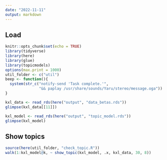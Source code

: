 ```yaml
---
date: "2022-11-11"
output: markdown
---
```


## Load

```r
knitr::opts_chunk$set(echo = TRUE)
library(tidyverse)
library(here)
library(glue)
library(topicmodels)
options(max.print = 1000)
util_folder <- c("util")
beep <- function(){
  system(str_c("notify-send 'Task complete.'",
               "&& paplay /usr/share/sounds/Yaru/stereo/message.oga"))
}
```

```r
kxl_data <- read_rds(here("output", "data_betas.rds"))
glimpse(kxl_data[[11]])
```

```r
kxl_model <- read_rds(here("output", "topic_model.rds"))
glimpse(kxl_model)
```

## Show topics

```r
source(here(util_folder, "check_topic.R"))
walk(1:kxl_model@k, ~ show_topic(kxl_model, .x, kxl_data, 30, 8))
```


